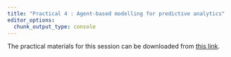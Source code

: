 ```yaml
---
title: "Practical 4 : Agent-based modelling for predictive analytics"
editor_options:
  chunk_output_type: console
---
```


<!-- Override tufte.CSS text size in tables. -->
<style>
  .wrap th, .wrap td {
  font-size: 0.9rem;
 }
</style>

The practical materials for this session can be downloaded from [this link](/slides/session4_lab.pdf).
